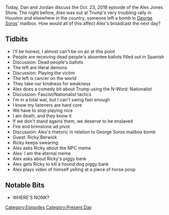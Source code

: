 {{DEFAULTSORT:
    #_EPISODE_0220:October 23, 2018
}}{{Episode
    | title           = October 23, 2018
    | caption         = Listen to this episode on [https://knowledgefight.libsyn.com/knowledge-fight-october-23-2018 Libsyn] [https://open.spotify.com/episode/1crqf7ieGRdTIVdLiRUohi Spotify], Read the [[Transcript/220: October 23, 2018|Unofficial Transcript]]
    | episodeNumber   = 220
    | length          = 01:27:02
    | airDate         = October 24, 2018
    | coverageDate    = October 23, 2018
    | episodeType     = [[:Category:Present Day|Present Day]]
    | appearance      = [[George Soros]], [[Ricky Berwick]]
    | oocDrop         = I dreamed all night about Trump
    | previousEpisode = [[219: March 13, 2009]]
    | nextEpisode     = [[221: October 24, 2018]]
}}

{{Stub}}

Today, Dan and Jordan discuss the Oct. 23, 2018 episode of the Alex Jones Show. The night before, Alex was out at Trump's very troubling rally in Houston and elsewhere in the country, someone left a bomb in [[George Soros]]' mailbox. How would all of this affect Alex's broadcast the next day?

==Tidbits==

*I'll be honest, I almost can't be on air at this point
*People are receiving dead people's absentee ballots filled out in Spanish
*Discussion: Dead people's ballots
*The left are literal demons
*Discussion: Playing the victim
*The left is cancer on the world
*They take our kindness for weakness
*Alex does a comedy bit about Trump using the N-Word: Nationalist
*Discussion: Fascist/Nationalist tactics
*I'm in a total war, but I can't swing fast enough
*I know my listeners are hard core
*We have to stop playing nice
*I am death, and they know it
*If we don't stand agains them, we deserve to be enslaved
*Fire and brimstone ad pivot
*Discussion: Alex's rhetoric in relation to George Soros mailbox bomb
*Guest: Ricky Berwick
*Ricky keeps swearing
*Alex asks Ricky about the NPC meme
*Alex: I am the eternal meme
*Alex asks about Ricky's piggy bank
*Alex gets Ricky to kill a hound dog piggy bank
*Alex plays video of himself yelling at a piece of horse poop

==Notable Bits==

*WHERE'S NONK?

[[Category:Episodes]]
[[Category:Present Day]]
